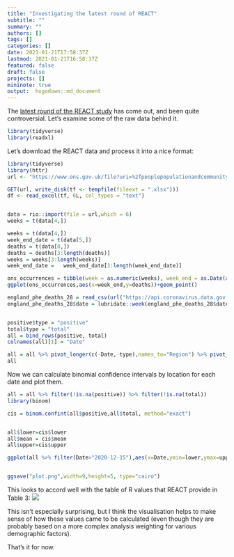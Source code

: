 ```yaml
---
title: "Investigating the latest round of REACT"
subtitle: ""
summary: ""
authors: []
tags: []
categories: []
date: 2021-01-21T17:58:37Z
lastmod: 2021-01-21T16:58:37Z
featured: false
draft: false
projects: []
mininote: true
output:  hugodown::md_document  
---
```


The [latest round of the REACT study](https://spiral.imperial.ac.uk/handle/10044/1/85583) has come out, and been quite controversial. Let's examine some of the raw data behind it.

```r
library(tidyverse)
library(readxl)
```

Let's download the REACT data and process it into a nice format:
```r


library(tidyverse)
library(httr)
url <- "https://www.ons.gov.uk/file?uri=%2fpeoplepopulationandcommunity%2fbirthsdeathsandmarriages%2fdeaths%2fdatasets%2fweeklyprovisionalfiguresondeathsregisteredinenglandandwales%2f2020/publishedweek532020.xlsx"

GET(url, write_disk(tf <- tempfile(fileext = ".xlsx")))
df <- read_excel(tf, 6L, col_types = "text")


data = rio::import(file = url,which = 6) 
weeks = t(data[4,])

weeks = t(data[4,])
week_end_date = t(data[5,])
deaths = t(data[8,])
deaths = deaths[3:length(deaths)]
weeks = weeks[3:length(weeks)]
week_end_date =   week_end_date[3:length(week_end_date)]

ons_occurrences = tibble(week = as.numeric(weeks), week_end = as.Date(as.numeric(week_end_date), origin = "1899-12-30"), deaths = as.numeric(deaths))
ggplot(ons_occurrences,aes(x=week_end,y=deaths))+geom_point()
```


```r


england_phe_deaths_28 = read_csv(url("https://api.coronavirus.data.gov.uk/v2/data?areaType=nation&areaCode=E92000001&metric=newDeaths28DaysByDeathDate&format=csv"))
england_phe_deaths_28$date = lubridate::week(england_phe_deaths_28$date)



```
```r
positive$type = "positive"
total$type = "total"
all = bind_rows(positive, total)
colnames(all)[1] = "Date"

all = all %>% pivot_longer(c(-Date,-type),names_to="Region") %>% pivot_wider(names_from=type)
all
```

Now we can calculate binomial confidence intervals by location for each date and plot them.


```r
all = all %>% filter(!is.na(positive)) %>% filter(!is.na(total))
library(binom)

cis = binom.confint(all$positive,all$total, method="exact")


all$lower=cis$lower
all$mean = cis$mean
all$upper=cis$upper

ggplot(all %>% filter(Date>"2020-12-15"),aes(x=Date,ymin=lower,ymax=upper,y=mean))+geom_pointrange(color="black") +facet_wrap(~Region,scales="free_y")+scale_y_log10(labels = scales::percent)+theme_bw() + labs(y="Probability of testing positive")


ggsave("plot.png",width=9,height=5, type="cairo")
```

This looks to accord well with the table of R values that REACT provide in Table 3:
![](react-table.png)

This isn't especially surprising, but I think the visualisation helps to make sense of how these values came to be calculated (even though they are probably based on a more complex analysis weighting for various demographic factors).

That's it for now.